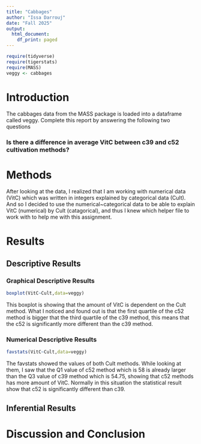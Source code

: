 ```yaml
---
title: "Cabbages"
author: "Issa Darrouj"
date: "Fall 2025"
output:
  html_document:
    df_print: paged
---
```


```r
require(tidyverse)
require(tigerstats)
require(MASS)
veggy <- cabbages
```

# Introduction

<!--In this section you explain what you are trying to show.  Where did the data come from?  What is the research or other question you are trying to answer?!-->
 The cabbages data from the MASS package is loaded into a dataframe called veggy. Complete this report by answering the following two questions  
 
### Is there a difference in average VitC between c39 and c52 cultivation methods?  

# Methods

<!--Decide on your methods:  use "variable analysis" or other appropriate descriptors.  Make sure to choose at least one graphical method and at least one numerical method.!-->

After looking at the data, I realized that I am working with numerical data (VitC) which was written in integers explained by categorical data (Cult). And so I decided to use the numerical~categorical data to be able to explain VitC (numerical) by Cult (catagorical), and thus I knew which helper file to work with to help me with this assignment.

# Results

<!--Divide this section into two sub-sections:  One for your descriptive  results and one for your inferential results.!-->

## Descriptive Results

### Graphical Descriptive Results

<!--Graphical results here.  Make sure to show your code.  Provide appropriate labels for axes, giving units if possible, and provide a good title for the graph, too.  Use the graphical results to describe the patterns if any that exist in the data as focused toward the research question!-->

```r
boxplot(VitC~Cult,data=veggy)
```

This boxplot is showing that the amount of VitC is dependent on the Cult method. What I noticed and found out is that the first quartile of the c52 method is bigger that the third quartile of the c39 method, this means that the c52 is significantly more different than the c39 method.  

### Numerical Descriptive Results

<!--Numerical results go here. Use the numerical results to describe the patterns if any that exist in the data as focused toward the research question!-->

```r
favstats(VitC~Cult,data=veggy)
```

The favstats showed the values of both Cult methods. While looking at them, I saw that the Q1 value of c52 method which is 58 is already larger than the Q3 value of c39 method which is 54.75, showing that c52 methods has more amount of VitC. Normally in this situation the statistical result show that c52 is significantly different than c39. 

## Inferential Results

<!--State hypothesis clearly.  Make sure your discussion of the inferential test covers all the aspects that the test output produces, such as test statistic, p-value etc.  Make a decision about the null hypothesis, explain the assumptions on which the selected test/procedure was based, and why the chosen procedure satisfys the assumptions and is appropriate to answer the research question!-->


# Discussion and Conclusion

<!--Discussion and conclusion here.  If you found a relationship be sure to consider whether the relationship occurs because one of the variavbles causes the other, or whether they perhasps are related for some other reason.  Watch the chapter 6 videos from the GeorgeTown videos collection.!-->
